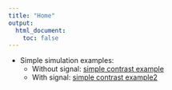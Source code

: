 ```yaml
---
title: "Home"
output:
  html_document:
    toc: false
---
```


* Simple simulation examples:
    + Without signal: [simple contrast example](Simple.Contrast1.html)
    + With signal: [simple contrast example2](Simple.Contrast2.html)
